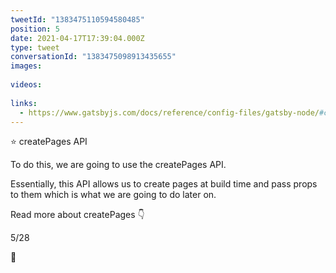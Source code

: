 ```yaml
---
tweetId: "1383475110594580485"
position: 5
date: 2021-04-17T17:39:04.000Z
type: tweet
conversationId: "1383475098913435655"
images:
  
videos:
  
links:
  - https://www.gatsbyjs.com/docs/reference/config-files/gatsby-node/#createPages
---
```

⭐ createPages API

To do this, we are going to use the createPages API.

Essentially, this API allows us to create pages at build time and pass props to them which is what we are going to do later on.

Read more about createPages 👇 

5/28

🔗 
